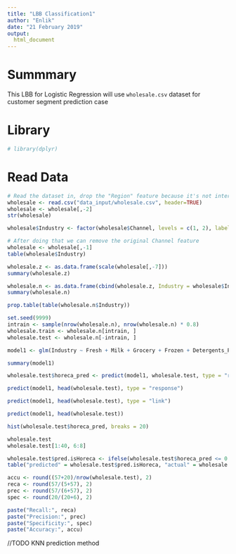 ```yaml
---
title: "LBB Classification1"
author: "Enlik"
date: "21 February 2019"
output: 
  html_document
---
```



# Summmary
This LBB for Logistic Regression will use `wholesale.csv` dataset for customer segment prediction case

# Library
```r
# library(dplyr)
```


# Read Data
```r
# Read the dataset in, drop the "Region" feature because it's not interesting
wholesale <- read.csv("data_input/wholesale.csv", header=TRUE)
wholesale <- wholesale[,-2]
str(wholesale)
```

```r
wholesale$Industry <- factor(wholesale$Channel, levels = c(1, 2), labels = c("horeca", "retail"))

# After doing that we can remove the original Channel feature
wholesale <- wholesale[,-1]
table(wholesale$Industry)
```

```r
wholesale.z <- as.data.frame(scale(wholesale[,-7]))
summary(wholesale.z)
```

```r
wholesale.n <- as.data.frame(cbind(wholesale.z, Industry = wholesale$Industry))
summary(wholesale.n)
```

```r
prop.table(table(wholesale.n$Industry))
```

```r
set.seed(9999)
intrain <- sample(nrow(wholesale.n), nrow(wholesale.n) * 0.8)
wholesale.train <- wholesale.n[intrain, ]
wholesale.test <- wholesale.n[-intrain, ]
```

```r
model1 <- glm(Industry ~ Fresh + Milk + Grocery + Frozen + Detergents_Paper + Delicassen, wholesale.n, family = "binomial")

summary(model1)
```

```r
wholesale.test$horeca_pred <- predict(model1, wholesale.test, type = "response")

```

```r
predict(model1, head(wholesale.test), type = "response")
```

```r
predict(model1, head(wholesale.test), type = "link")
```

```r
predict(model1, head(wholesale.test))
```

```r
hist(wholesale.test$horeca_pred, breaks = 20)
```
```r
wholesale.test
wholesale.test[1:40, 6:8]
```

```r
wholesale.test$pred.isHoreca <- ifelse(wholesale.test$horeca_pred <= 0.5, 1, 0) 
table("predicted" = wholesale.test$pred.isHoreca, "actual" = wholesale.test$Industry)
```

```r
accu <- round((57+20)/nrow(wholesale.test), 2)
reca <- round(57/(5+57), 2)
prec <- round(57/(6+57), 2) 
spec <- round(20/(20+6), 2)

paste("Recall:", reca)
paste("Precision:", prec)
paste("Specificity:", spec)
paste("Accuracy:", accu)
```

//TODO KNN prediction method